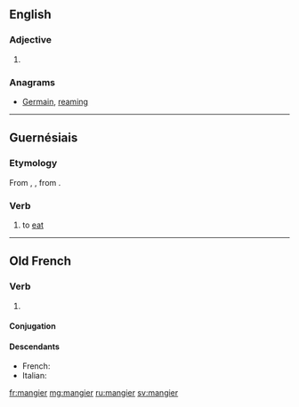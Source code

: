 ==English==

===Adjective===
{{head|en|adjective comparative form}}

# {{en-comparative of|mangy}}

===Anagrams===
* [[Germain#English|Germain]], [[reaming#English|reaming]]

----

==Guernésiais==

===Etymology===
From {{etyl|fro|roa-grn}} {{term|mengier|lang=fro}}, {{term|mangier|lang=fro}}, from {{etyl|la|roa-grn}} {{term|manduco|mandūcō, mandūcāre|lang=la}}.

===Verb===
{{head|roa-grn|verb}}

# to [[eat]]

----

==Old French==

===Verb===
{{head|fro|verb}}

# {{alternative form of|mengier|lang=fro}}

====Conjugation====
{{fro-conj-er-aux|mang|manj|manju|manju|manjuz|manjut|i|comment=This is an irregular verb with a stressed stem containing an extra syllable: ''manju-''. In addition, {{term||g|lang=fro}} becomes {{term||j|lang=fro}} before an 'a' or an 'o' to keep the {{IPAchar|/dʒ/}} sound intact.}}

====Descendants====
* French: {{l|fr|manger}}
* Italian: {{l|it|mangiare}}

[[fr:mangier]]
[[mg:mangier]]
[[ru:mangier]]
[[sv:mangier]]